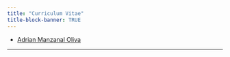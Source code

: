 ---
title: "Curriculum Vitae"
title-block-banner: TRUE
---





- [Adrian Manzanal Oliva](/pdfs/cv/CV_Adrián_Manzanal_Oliva__EN___own_.pdf)

---
